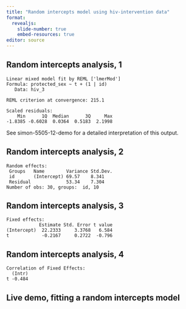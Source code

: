 ```yaml
---
title: "Random intercepts model using hiv-intervention data"
format: 
  revealjs:
    slide-number: true
    embed-resources: true
editor: source
---
```


## Random intercepts analysis, 1

```{}
Linear mixed model fit by REML ['lmerMod']
Formula: protected_sex ~ t + (1 | id)
   Data: hiv_3

REML criterion at convergence: 215.1

Scaled residuals: 
    Min      1Q  Median      3Q     Max 
-1.8385 -0.6028  0.0364  0.5183  2.1998 
```

::: notes

See simon-5505-12-demo for a detailed interpretation of this output.

:::

## Random intercepts analysis, 2

```{}
Random effects:
 Groups   Name        Variance Std.Dev.
 id       (Intercept) 69.57    8.341   
 Residual             53.34    7.304   
Number of obs: 30, groups:  id, 10
```

## Random intercepts analysis, 3

```{}
Fixed effects:
            Estimate Std. Error t value
(Intercept)  22.2333     3.3768   6.584
t            -0.2167     0.2722  -0.796
```

## Random intercepts analysis, 4

```{}
Correlation of Fixed Effects:
  (Intr)
t -0.484
```

## Live demo, fitting a random intercepts model
